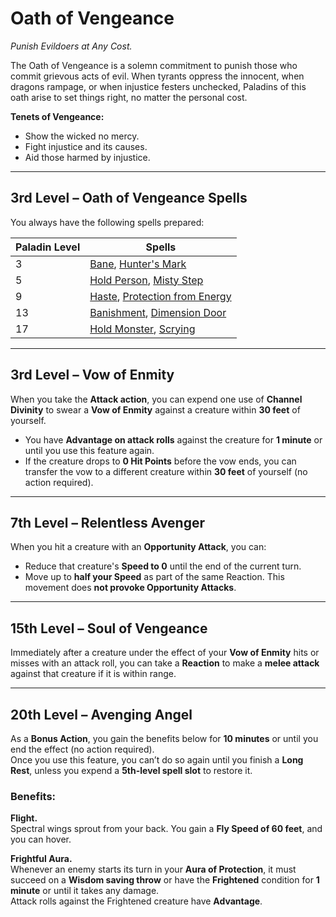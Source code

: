 # Oath of Vengeance

_Punish Evildoers at Any Cost._

The Oath of Vengeance is a solemn commitment to punish those who commit grievous acts of evil. When tyrants oppress the innocent, when dragons rampage, or when injustice festers unchecked, Paladins of this oath arise to set things right, no matter the personal cost.

**Tenets of Vengeance:**

- Show the wicked no mercy.
- Fight injustice and its causes.
- Aid those harmed by injustice.

---

## 3rd Level – Oath of Vengeance Spells

You always have the following spells prepared:

| Paladin Level | Spells                                                                                                                             |
| ------------- | ---------------------------------------------------------------------------------------------------------------------------------- |
| 3             | [Bane](http://dnd2024.wikidot.com/spell:bane), [Hunter's Mark](http://dnd2024.wikidot.com/spell:hunter-s-mark)                     |
| 5             | [Hold Person](http://dnd2024.wikidot.com/spell:hold-person), [Misty Step](http://dnd2024.wikidot.com/spell:misty-step)             |
| 9             | [Haste](http://dnd2024.wikidot.com/spell:haste), [Protection from Energy](http://dnd2024.wikidot.com/spell:protection-from-energy) |
| 13            | [Banishment](http://dnd2024.wikidot.com/spell:banishment), [Dimension Door](http://dnd2024.wikidot.com/spell:dimension-door)       |
| 17            | [Hold Monster](http://dnd2024.wikidot.com/spell:hold-monster), [Scrying](http://dnd2024.wikidot.com/spell:scrying)                 |

---

## 3rd Level – Vow of Enmity

When you take the **Attack action**, you can expend one use of **Channel Divinity** to swear a **Vow of Enmity** against a creature within **30 feet** of yourself.

- You have **Advantage on attack rolls** against the creature for **1 minute** or until you use this feature again.
- If the creature drops to **0 Hit Points** before the vow ends, you can transfer the vow to a different creature within **30 feet** of yourself (no action required).

---

## 7th Level – Relentless Avenger

When you hit a creature with an **Opportunity Attack**, you can:

- Reduce that creature's **Speed to 0** until the end of the current turn.
- Move up to **half your Speed** as part of the same Reaction. This movement does **not provoke Opportunity Attacks**.

---

## 15th Level – Soul of Vengeance

Immediately after a creature under the effect of your **Vow of Enmity** hits or misses with an attack roll, you can take a **Reaction** to make a **melee attack** against that creature if it is within range.

---

## 20th Level – Avenging Angel

As a **Bonus Action**, you gain the benefits below for **10 minutes** or until you end the effect (no action required).  
Once you use this feature, you can’t do so again until you finish a **Long Rest**, unless you expend a **5th-level spell slot** to restore it.

### Benefits:

**Flight.**  
Spectral wings sprout from your back. You gain a **Fly Speed of 60 feet**, and you can hover.

**Frightful Aura.**  
Whenever an enemy starts its turn in your **Aura of Protection**, it must succeed on a **Wisdom saving throw** or have the **Frightened** condition for **1 minute** or until it takes any damage.  
Attack rolls against the Frightened creature have **Advantage**.
